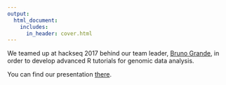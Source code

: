 ```yaml
---
output:
  html_document:
    includes:
      in_header: cover.html
---
```


We teamed up at hackseq 2017 behind our team leader, [Bruno Grande](https://twitter.com/grandebruno), in order to develop advanced R tutorials for genomic data analysis.

You can find our presentation [there](presentation/hackseq.html).
